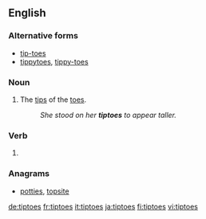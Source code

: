 ==English==

===Alternative forms===
* [[tip-toes]]
* [[tippytoes]], [[tippy-toes]]

===Noun===
{{en-plural noun}}

# The [[tip]]s of the [[toe]]s.
#: ''She stood on her '''tiptoes''' to appear taller.''

===Verb===
{{head|en}}

# {{en-third-person singular of|tiptoe}}

===Anagrams===
* [[potties#English|potties]], [[topsite#English|topsite]]

[[de:tiptoes]]
[[fr:tiptoes]]
[[it:tiptoes]]
[[ja:tiptoes]]
[[fi:tiptoes]]
[[vi:tiptoes]]